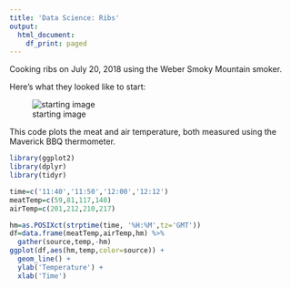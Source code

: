 ```yaml
---
title: 'Data Science: Ribs'
output:
  html_document:
    df_print: paged
---
```


Cooking ribs on July 20, 2018 using the Weber Smoky Mountain smoker.

Here's what they looked like to start:

![starting image](ribs_start.png)

This code plots the meat and air temperature, both measured using the Maverick BBQ thermometer.

```r
library(ggplot2)
library(dplyr)
library(tidyr)

time=c('11:40','11:50','12:00','12:12')
meatTemp=c(59,81,117,140)
airTemp=c(201,212,210,217)

hm=as.POSIXct(strptime(time, '%H:%M',tz='GMT')) 
df=data.frame(meatTemp,airTemp,hm) %>%
  gather(source,temp,-hm)
ggplot(df,aes(hm,temp,color=source)) + 
  geom_line() + 
  ylab('Temperature') +
  xlab('Time') 
  

```

